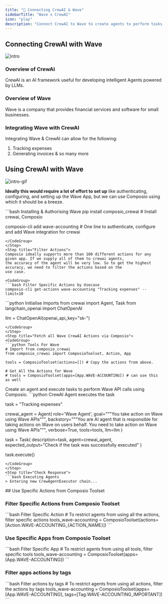 ```yaml
---
title: "🚀 Connecting CrewAI & Wave"
sidebarTitle: "Wave x CrewAI"
icon: "play"
description: "Connect CrewAI to Wave to create agents to perform tasks using natural language"
---
```


## Connecting CrewAI with Wave
![intro](/media/intro.jpg)

### Overview of CrewAI

CrewAI is an AI framework useful for developing intelligent Agents powered by LLMs.

### Overview of Wave

Wave is a company that provides financial services and software for small businesses.

### Integrating Wave with CrewAI

Integrating Wave & CrewAI can allow for the following:

1. Tracking expenses
2. Generating invoices
& so many more

## Using CrewAI with Wave
![intro-gif](/media/intro.gif)
<Steps>
<Step title="Setting Up the Environment">

**Ideally this would require a lot of effort to set up** like authenticating, configuring, and setting up the Wave App, but we can use Composio using which it should be a breeze.

<CodeGroup>
```bash Installing & Authorising Wave
pip install composio_crewai # Install crewai, Composio 

composio-cli add wave-accounting # One line to authenticate, configure and add Wave integration for crewai
```
</CodeGroup>
</Step>
<Step title="Filter Actions">
Composio ideally supports more than 100 different actions for any given app. If we supply all of them to crewai agents, 
the accuracy of the agent will be very low. So to get the highest accuracy, we need to filter the actions based on the 
use case.

<CodeGroup>
```bash Filter Specific Actions by Usecase
composio-cli get-actions wave-accounting "Tracking expenses" --limit=10
```
</CodeGroup>

</Step>
<Step title="Import Base Packages">

<CodeGroup>
```python Initialise Imports
from crewai import Agent, Task
from langchain_openai import ChatOpenAI

llm = ChatOpenAI(openai_api_key="sk-<OPENAI KEY>")
```
</CodeGroup>
</Step>
<Step title="Fetch all Wave CrewAI Actions via Composio">
<CodeGroup>
```python Tools For Wave
# Import from composio_crewai
from composio_crewai import ComposioToolset, Action, App

tools = ComposioToolset(actions=[]) # Copy the actions from above. 

# Get All the Actions for Wave
# tools = ComposioToolset(apps=[App.WAVE-ACCOUNTING]) # can use this as well
```
</CodeGroup>
</Step>
<Step title="Execute the Agent">
Create an agent and execute tasks to perform Wave API calls using Composio. 
<CodeGroup>
```python CrewAI Agent executes the task

task = "Tracking expenses"

crewai_agent = Agent(
    role='Wave Agent',
    goal="""You take action on Wave using Wave APIs""",
    backstory="""You are AI agent that is responsible for taking actions on Wave on users behalf. You need to take action on Wave using Wave APIs""",
    verbose=True,
    tools=tools,
    llm=llm
)

task = Task(
    description=task,
    agent=crewai_agent,
    expected_output="Check if the task was successfully executed"
)

task.execute()
```
</CodeGroup>
</Step>
<Step title="Check Response">
```bash Executing Agents
> Entering new CrewAgentExecutor chain...
```
</Step>
</Steps>
## Use Specific Actions from Composio Toolset

### Filter Specific Actions from Composio Toolset

<CodeGroup>
```bash Filter Specific Action
# To restrict agents from using all the actions, filter specific actions
tools_wave-accounting = ComposioToolset(actions=[Action.WAVE-ACCOUNTING_{ACTION_NAME}])
```
</CodeGroup>

### Use Specific Apps from Composio Toolset
<CodeGroup>
```bash Filter Specific App
# To restrict agents from using all tools, filter specific tools
tools_wave-accounting = ComposioToolset(apps=[App.WAVE-ACCOUNTING])
```
</CodeGroup>

### Filter apps actions by tags 
<CodeGroup>
```bash Filter actions by tags
# To restrict agents from using all actions, filter the actions by tags
tools_wave-accounting = ComposioToolset(apps=[App.WAVE-ACCOUNTING], tags=[Tag.WAVE-ACCOUNTING_IMPORTANT])
```
</CodeGroup>